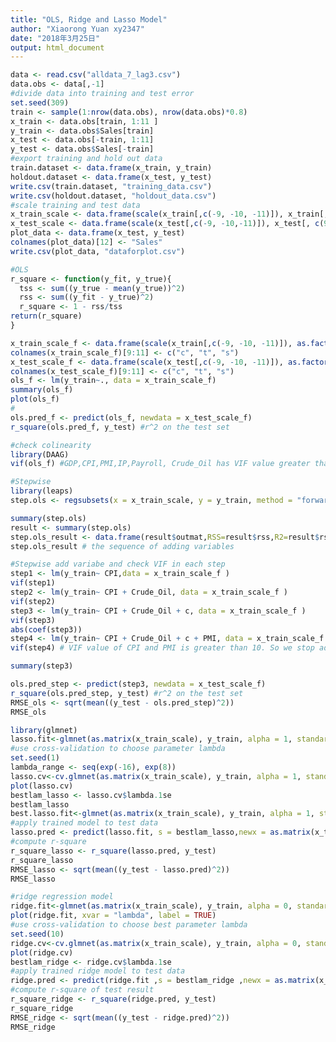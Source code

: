 ---
title: "OLS, Ridge and Lasso Model"
author: "Xiaorong Yuan xy2347"
date: "2018年3月25日"
output: html_document
---


```{r}
data <- read.csv("alldata_7_lag3.csv")
data.obs <- data[,-1]
#divide data into training and test error 
set.seed(309)
train <- sample(1:nrow(data.obs), nrow(data.obs)*0.8)
x_train <- data.obs[train, 1:11 ]
y_train <- data.obs$Sales[train]
x_test <- data.obs[-train, 1:11]
y_test <- data.obs$Sales[-train]
#export training and hold out data
train.dataset <- data.frame(x_train, y_train)
holdout.dataset <- data.frame(x_test, y_test)
write.csv(train.dataset, "training_data.csv")
write.csv(holdout.dataset, "holdout_data.csv")
#scale training and test data
x_train_scale <- data.frame(scale(x_train[,c(-9, -10, -11)]), x_train[, c(9, 10, 11)])
x_test_scale <- data.frame(scale(x_test[,c(-9, -10,-11)]), x_test[, c(9, 10, 11)])
plot_data <- data.frame(x_test, y_test)
colnames(plot_data)[12] <- "Sales"
write.csv(plot_data, "dataforplot.csv")
```

```{r}
#OLS
r_square <- function(y_fit, y_true){
  tss <- sum((y_true - mean(y_true))^2)
  rss <- sum((y_fit - y_true)^2)
  r_square <- 1 - rss/tss
return(r_square)
}

x_train_scale_f <- data.frame(scale(x_train[,c(-9, -10, -11)]), as.factor(x_train[, 9]), as.factor(x_train[, 10]), as.factor(x_train[, 11]) )
colnames(x_train_scale_f)[9:11] <- c("c", "t", "s")
x_test_scale_f <- data.frame(scale(x_test[,c(-9, -10, -11)]), as.factor(x_test[, 9]), as.factor(x_test[, 10]), as.factor(x_test[, 11]) )
colnames(x_test_scale_f)[9:11] <- c("c", "t", "s")
ols_f <- lm(y_train~., data = x_train_scale_f)
summary(ols_f)
plot(ols_f)
#
ols.pred_f <- predict(ols_f, newdata = x_test_scale_f)
r_square(ols.pred_f, y_test) #r^2 on the test set

#check colinearity
library(DAAG)
vif(ols_f) #GDP,CPI,PMI,IP,Payroll, Crude_Oil has VIF value greater than 10.

#Stepwise
library(leaps)
step.ols <- regsubsets(x = x_train_scale, y = y_train, method = "forward", all.best = TRUE)

summary(step.ols)
result <- summary(step.ols)        
step.ols_result <- data.frame(result$outmat,RSS=result$rss,R2=result$rsq)
step.ols_result # the sequence of adding variables

#Stepwise add variabe and check VIF in each step
step1 <- lm(y_train~ CPI,data = x_train_scale_f )
vif(step1)
step2 <- lm(y_train~ CPI + Crude_Oil, data = x_train_scale_f )
vif(step2)
step3 <- lm(y_train~ CPI + Crude_Oil + c, data = x_train_scale_f )
vif(step3)
abs(coef(step3))
step4 <- lm(y_train~ CPI + Crude_Oil + c + PMI, data = x_train_scale_f )
vif(step4) # VIF value of CPI and PMI is greater than 10. So we stop adding variable PMI

summary(step3)

ols.pred_step <- predict(step3, newdata = x_test_scale_f)
r_square(ols.pred_step, y_test) #r^2 on the test set
RMSE_ols <- sqrt(mean((y_test - ols.pred_step)^2))
RMSE_ols
```

```{r}
library(glmnet)
lasso.fit<-glmnet(as.matrix(x_train_scale), y_train, alpha = 1, standardize = FALSE)
#use cross-validation to choose parameter lambda
set.seed(1)
lambda_range <- seq(exp(-16), exp(8))
lasso.cv<-cv.glmnet(as.matrix(x_train_scale), y_train, alpha = 1, standardize = FALSE, lambda = lambda_range)
plot(lasso.cv)
bestlam_lasso <- lasso.cv$lambda.1se
bestlam_lasso
best.lasso.fit<-glmnet(as.matrix(x_train_scale), y_train, alpha = 1, standardize = FALSE, lambda = bestlam_lasso)
#apply trained model to test data
lasso.pred <- predict(lasso.fit, s = bestlam_lasso,newx = as.matrix(x_test_scale))
#compute r-square
r_square_lasso <- r_square(lasso.pred, y_test)
r_square_lasso
RMSE_lasso <- sqrt(mean((y_test - lasso.pred)^2))
RMSE_lasso
```

```{r}
#ridge regression model
ridge.fit<-glmnet(as.matrix(x_train_scale), y_train, alpha = 0, standardize = FALSE)
plot(ridge.fit, xvar = "lambda", label = TRUE)
#use cross-validation to choose best parameter lambda
set.seed(10)
ridge.cv<-cv.glmnet(as.matrix(x_train_scale), y_train, alpha = 0, standardize = FALSE, lambda = lambda_range)
plot(ridge.cv)
bestlam_ridge <- ridge.cv$lambda.1se
#apply trained ridge model to test data
ridge.pred <- predict(ridge.fit ,s = bestlam_ridge ,newx = as.matrix(x_test_scale))
#compute r-square of test result
r_square_ridge <- r_square(ridge.pred, y_test)
r_square_ridge
RMSE_ridge <- sqrt(mean((y_test - ridge.pred)^2))
RMSE_ridge
```





